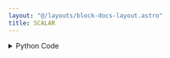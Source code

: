 ```yaml
---
layout: "@/layouts/block-docs-layout.astro"
title: SCALAR
---
```



<PythonDocsDisplay docstring={docstring} />

<details>
<summary>Python Code</summary>
```python
from flojoy import flojoy, Scalar, DataContainer
from typing import Optional


@flojoy
def SCALAR(
    _: Optional[DataContainer] = None,
    value: float = 3.0,
) -> Scalar:
    """The SCALAR node returns a single Scalar value.

    Parameters
    ----------
    value : float
        The value set in Parameters

    Returns
    -------
    Scalar
        c: return the value being set in Parameters
    """

    return Scalar(c=value)

```
[Find this Flojoy Block on GitHub](https://github.com/flojoy-ai/blocks/blob/main/blocks/GENERATORS/SIMULATIONS/SCALAR/SCALAR.py)
</details>

## Example

<AppDisplay app={app} blockName="SCALAR" client:visible />

In this example, `LINSPACE` is used to generate a list of 200 samples and is added with a `SCALAR` that holds value 10

All of the points that were generated have increased by 10. 


